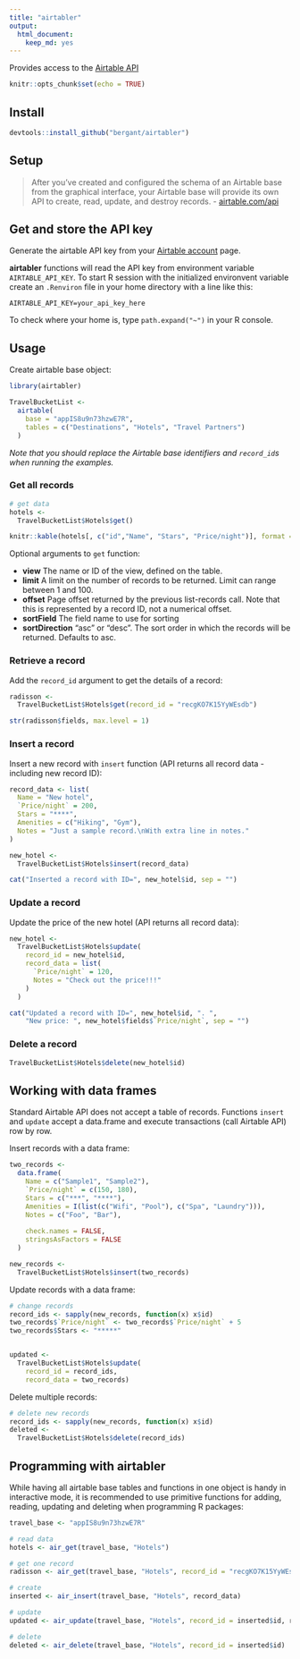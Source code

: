 ```yaml
---
title: "airtabler"
output: 
  html_document: 
    keep_md: yes
---
```

Provides access to the [Airtable API](http://airtable.com/api)

```r
knitr::opts_chunk$set(echo = TRUE)
```

## Install

```r
devtools::install_github("bergant/airtabler")
```

## Setup
> After you've created and configured the schema of an Airtable base from the
graphical interface, your Airtable base will provide its own API to create,
read, update, and destroy records. -  [airtable.com/api](http://airtable.com/api) 

## Get and store the API key
Generate the airtable API key from your [Airtable account](http://airtable.com/account) page.

__airtabler__ functions will read the API key from
  environment variable `AIRTABLE_API_KEY`. To start R session with the
  initialized environvent variable create an `.Renviron` file in your home directory
  with a line like this:
  
`AIRTABLE_API_KEY=your_api_key_here`

To check where your home is, type `path.expand("~")` in your R console.


## Usage

Create airtable base object:

```r
library(airtabler)

TravelBucketList <- 
  airtable(
    base = "appIS8u9n73hzwE7R", 
    tables = c("Destinations", "Hotels", "Travel Partners")
  )
```

_Note that you should replace the Airtable base identifiers and `record_id`s when running the examples._

### Get all records
```r

# get data
hotels <- 
  TravelBucketList$Hotels$get()

knitr::kable(hotels[, c("id","Name", "Stars", "Price/night")], format = "markdown")

```

Optional arguments to `get` function:

* __view__ The name or ID of the view, defined on the table.
* __limit__ A limit on the number of records to be returned.
  Limit can range between 1 and 100.
* __offset__ Page offset returned by the previous list-records
  call. Note that this is represented by a record ID, not a numerical offset.
* __sortField__ The field name to use for sorting
* __sortDirection__ "asc" or "desc". The sort order in which the
  records will be returned. Defaults to asc.

### Retrieve a record
Add the `record_id` argument to get the details of a record:

```r
radisson <- 
  TravelBucketList$Hotels$get(record_id = "recgKO7K15YyWEsdb")

str(radisson$fields, max.level = 1)
```

### Insert a record
Insert a new record with `insert` function (API returns all record data - including new record ID):
```r
record_data <- list(
  Name = "New hotel",
  `Price/night` = 200,
  Stars = "****",
  Amenities = c("Hiking", "Gym"),
  Notes = "Just a sample record.\nWith extra line in notes."
)

new_hotel <- 
  TravelBucketList$Hotels$insert(record_data)

cat("Inserted a record with ID=", new_hotel$id, sep = "")
```


### Update a record
Update the price of the new hotel (API returns all record data):
```r
new_hotel <- 
  TravelBucketList$Hotels$update(
    record_id = new_hotel$id, 
    record_data = list(
      `Price/night` = 120,
      Notes = "Check out the price!!!"
    )
  )

cat("Updated a record with ID=", new_hotel$id, ". ", 
    "New price: ", new_hotel$fields$`Price/night`, sep = "")
```

### Delete a record
```r
TravelBucketList$Hotels$delete(new_hotel$id)
```


## Working with data frames

Standard Airtable API does not accept a table of records. 
Functions `insert` and `update` accept a data.frame and
execute transactions (call Airtable API) row by row.

Insert records with a data frame:
```r
two_records <- 
  data.frame(
    Name = c("Sample1", "Sample2"),
    `Price/night` = c(150, 180),
    Stars = c("***", "****"),
    Amenities = I(list(c("Wifi", "Pool"), c("Spa", "Laundry"))),
    Notes = c("Foo", "Bar"),
    
    check.names = FALSE,
    stringsAsFactors = FALSE
  )

new_records <-
  TravelBucketList$Hotels$insert(two_records)

```

Update records with a data frame:
```r
# change records
record_ids <- sapply(new_records, function(x) x$id)
two_records$`Price/night` <- two_records$`Price/night` + 5
two_records$Stars <- "*****"


updated <- 
  TravelBucketList$Hotels$update(
    record_id = record_ids, 
    record_data = two_records)

```

Delete multiple records:
```r
# delete new records
record_ids <- sapply(new_records, function(x) x$id)
deleted <- 
  TravelBucketList$Hotels$delete(record_ids)
```


## Programming with airtabler

While having all airtable base tables and functions in one object 
is handy in interactive mode, it is recommended to use primitive
functions for adding, reading, updating and deleting when programming
R packages:

```r
travel_base <- "appIS8u9n73hzwE7R"

# read data
hotels <- air_get(travel_base, "Hotels")

# get one record
radisson <- air_get(travel_base, "Hotels", record_id = "recgKO7K15YyWEsdb")

# create
inserted <- air_insert(travel_base, "Hotels", record_data)

# update
updated <- air_update(travel_base, "Hotels", record_id = inserted$id, record_data)

# delete
deleted <- air_delete(travel_base, "Hotels", record_id = inserted$id)

```

